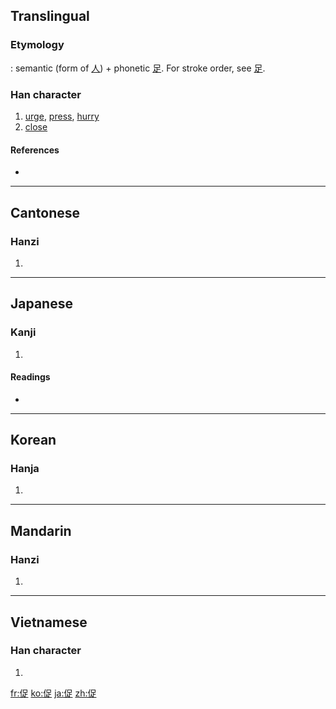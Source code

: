==Translingual==
===Etymology===
{{liushu|psc}}: semantic {{term|亻||man}} (form of [[人]]) + phonetic [[足]].
For stroke order, see [[足]].

===Han character===
{{Han char|rn=9|rad=人|as=07|sn=9|four=2628<sub>1</sub>|canj=人口卜人 (ORYO)}}

# [[urge]], [[press]], [[hurry]]
# [[close]]

====References====
* {{Han ref|kx=0104.050|dkj=00664|dj=0220.050|hdz=10161.020|uh=4FC3|ud=20419|bh=AB50|bd=43856}}

----

==Cantonese==

===Hanzi===
{{yue-hanzi|jyut=|y=chuk1}}

# {{defn|Cantonese|sort=人07}}

----

==Japanese==

===Kanji===
{{ja-kanji|grade=c|rs=人07}}

# {{defn|Japanese}}

====Readings====
* {{ja-readings|on=[[そく]] (soku)|kun=[[うながす]] (unagasu), [[せまる]] (semaru)}}

----

==Korean==

===Hanja===
{{ko-hanja|hangeul=촉|rv=chok|mr=ch'ok}}

# {{defn|Korean|sort=人07}}

----

==Mandarin==

===Hanzi===
{{cmn-hanzi|pin=[[cù]] ([[cu4]])|wg=ts'u<sup>4</sup>}}

# {{defn|Mandarin|sort=人07}}

----

==Vietnamese==

===Han character===
{{vi-hantu|[[xúc]], [[thúc]]|rs=人07}}

# {{defn|Vietnamese|sort=人07}}

[[fr:促]]
[[ko:促]]
[[ja:促]]
[[zh:促]]